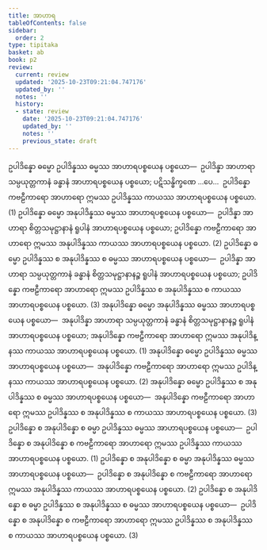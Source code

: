 ```yaml
---
title: အာဟာရ
tableOfContents: false
sidebar:
  order: 2
type: tipitaka
basket: ab
book: p2
review:
  current: review
  updated: '2025-10-23T09:21:04.747176'
  updated_by: ''
  notes: ''
  history:
  - state: review
    date: '2025-10-23T09:21:04.747176'
    updated_by: ''
    notes: ''
    previous_state: draft
---
```



<ReviewStatus review={frontmatter.review} showDetails={true} />

<HypothesisAnnotation frontmatter={frontmatter} />

<DynamicBreadcrumb />

<Division number="459" book="p2" e="ch" v="38" p="553">

<Paragraph number="3482" book="p2">
ဥပါဒိန္နော ဓမ္မော ဥပါဒိန္နဿ ဓမ္မဿ အာဟာရပစ္စယေန ပစ္စယော—  ဥပါဒိန္နာ အာဟာရာ သမ္ပယုတ္တကာနံ ခန္ဓာနံ အာဟာရပစ္စယေန ပစ္စယော; ပဋိသန္ဓိက္ခဏေ …ပေ…  ဥပါဒိန္နော ကဗဠီကာရော အာဟာရော ဣမဿ ဥပါဒိန္နဿ ကာယဿ အာဟာရပစ္စယေန ပစ္စယော. (1)
</Paragraph>

<Paragraph number="3483" book="p2">
ဥပါဒိန္နော ဓမ္မော အနုပါဒိန္နဿ ဓမ္မဿ အာဟာရပစ္စယေန ပစ္စယော—  ဥပါဒိန္နာ အာဟာရာ စိတ္တသမုဋ္ဌာနာနံ ရူပါနံ အာဟာရပစ္စယေန ပစ္စယော; ဥပါဒိန္နော ကဗဠီကာရော အာဟာရော ဣမဿ အနုပါဒိန္နဿ ကာယဿ အာဟာရပစ္စယေန ပစ္စယော. (2)
</Paragraph>

<Paragraph number="3484" book="p2">
ဥပါဒိန္နော ဓမ္မော ဥပါဒိန္နဿ စ အနုပါဒိန္နဿ စ ဓမ္မဿ အာဟာရပစ္စယေန ပစ္စယော—  ဥပါဒိန္နာ အာဟာရာ သမ္ပယုတ္တကာနံ ခန္ဓာနံ စိတ္တသမုဋ္ဌာနာနဉ္စ ရူပါနံ အာဟာရပစ္စယေန ပစ္စယော; ဥပါဒိန္နော ကဗဠီကာရော အာဟာရော ဣမဿ ဥပါဒိန္နဿ စ အနုပါဒိန္နဿ စ ကာယဿ အာဟာရပစ္စယေန ပစ္စယော. (3)
</Paragraph>

</Division>
<Division number="460" book="p2" e="ch" v="38" p="554">

<Paragraph number="3485" book="p2">
အနုပါဒိန္နော ဓမ္မော အနုပါဒိန္နဿ ဓမ္မဿ အာဟာရပစ္စယေန ပစ္စယော—  အနုပါဒိန္နာ အာဟာရာ သမ္ပယုတ္တကာနံ ခန္ဓာနံ စိတ္တသမုဋ္ဌာနာနဉ္စ ရူပါနံ အာဟာရပစ္စယေန ပစ္စယော; အနုပါဒိန္နော ကဗဠီကာရော အာဟာရော ဣမဿ အနုပါဒိန္နဿ ကာယဿ အာဟာရပစ္စယေန ပစ္စယော. (1)
</Paragraph>

<Paragraph number="3486" book="p2">
အနုပါဒိန္နော ဓမ္မော ဥပါဒိန္နဿ ဓမ္မဿ အာဟာရပစ္စယေန ပစ္စယော—  အနုပါဒိန္နော ကဗဠီကာရော အာဟာရော ဣမဿ ဥပါဒိန္နဿ ကာယဿ အာဟာရပစ္စယေန ပစ္စယော. (2)
</Paragraph>

<Paragraph number="3487" book="p2">
အနုပါဒိန္နော ဓမ္မော ဥပါဒိန္နဿ စ အနုပါဒိန္နဿ စ ဓမ္မဿ အာဟာရပစ္စယေန ပစ္စယော—  အနုပါဒိန္နော ကဗဠီကာရော အာဟာရော ဣမဿ ဥပါဒိန္နဿ စ အနုပါဒိန္နဿ စ ကာယဿ အာဟာရပစ္စယေန ပစ္စယော. (3)
</Paragraph>

<Paragraph number="3488" book="p2">
ဥပါဒိန္နော စ အနုပါဒိန္နော စ ဓမ္မာ ဥပါဒိန္နဿ ဓမ္မဿ အာဟာရပစ္စယေန ပစ္စယော—  ဥပါဒိန္နော စ အနုပါဒိန္နော စ ကဗဠီကာရော အာဟာရော ဣမဿ ဥပါဒိန္နဿ ကာယဿ အာဟာရပစ္စယေန ပစ္စယော. (1)
</Paragraph>

<Paragraph number="3489" book="p2">
ဥပါဒိန္နော စ အနုပါဒိန္နော စ ဓမ္မာ အနုပါဒိန္နဿ ဓမ္မဿ အာဟာရပစ္စယေန ပစ္စယော—  ဥပါဒိန္နော စ အနုပါဒိန္နော စ ကဗဠီကာရော အာဟာရော ဣမဿ အနုပါဒိန္နဿ ကာယဿ အာဟာရပစ္စယေန ပစ္စယော. (2)
</Paragraph>

<Paragraph number="3490" book="p2">
ဥပါဒိန္နော စ အနုပါဒိန္နော စ ဓမ္မာ ဥပါဒိန္နဿ စ အနုပါဒိန္နဿ စ ဓမ္မဿ အာဟာရပစ္စယေန ပစ္စယော—  ဥပါဒိန္နော စ အနုပါဒိန္နော စ ကဗဠီကာရော အာဟာရော ဣမဿ ဥပါဒိန္နဿ စ အနုပါဒိန္နဿ စ ကာယဿ အာဟာရပစ္စယေန ပစ္စယော. (3)
</Paragraph>
</Division>